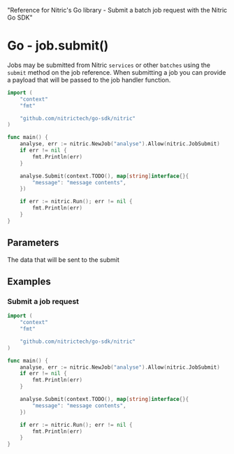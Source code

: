   "Reference for Nitric's Go library - Submit a batch job request with the Nitric Go SDK"

# Go - job.submit()

Jobs may be submitted from Nitric `services` or other `batches` using the `submit` method on the job reference. When submitting a job you can provide a payload that will be passed to the job handler function.

```go
import (
	"context"
	"fmt"

	"github.com/nitrictech/go-sdk/nitric"
)

func main() {
	analyse, err := nitric.NewJob("analyse").Allow(nitric.JobSubmit)
	if err != nil {
		fmt.Println(err)
	}

	analyse.Submit(context.TODO(), map[string]interface{}{
		"message": "message contents",
	})

	if err := nitric.Run(); err != nil {
		fmt.Println(err)
	}
}
```

## Parameters

<Properties>
  <Property name="message" required type="map[string]interface{}">
    The data that will be sent to the submit
  </Property>
</Properties>

## Examples

### Submit a job request

```go
import (
	"context"
	"fmt"

	"github.com/nitrictech/go-sdk/nitric"
)

func main() {
	analyse, err := nitric.NewJob("analyse").Allow(nitric.JobSubmit)
	if err != nil {
		fmt.Println(err)
	}

	analyse.Submit(context.TODO(), map[string]interface{}{
		"message": "message contents",
	})

	if err := nitric.Run(); err != nil {
		fmt.Println(err)
	}
}
```
